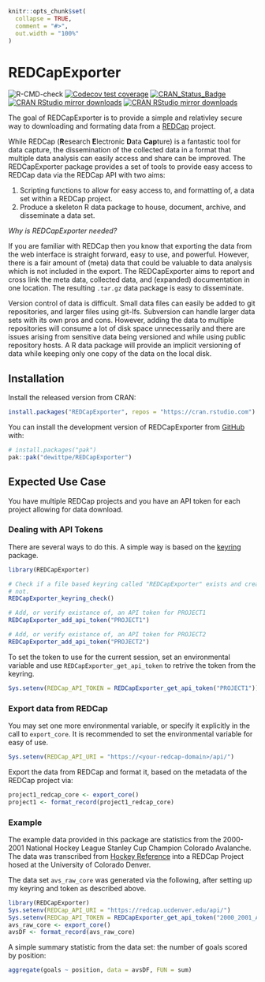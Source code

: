 <!-- README.md is generated from README.Rmd. Please edit that file -->

```r
knitr::opts_chunk$set(
  collapse = TRUE,
  comment = "#>",
  out.width = "100%"
)
```

# REDCapExporter

<!-- badges: start -->
![R-CMD-check](https://github.com/dewittpe/REDCapExporter/workflows/R-CMD-check/badge.svg)
[![Codecov test coverage](https://codecov.io/gh/dewittpe/REDCapExporter/graph/badge.svg)](https://app.codecov.io/gh/dewittpe/REDCapExporter)
[![CRAN_Status_Badge](https://www.r-pkg.org/badges/version/REDCapExporter)](https://cran.r-project.org/package=REDCapExporter)
[![CRAN RStudio mirror downloads](https://cranlogs.r-pkg.org/badges/REDCapExporter)](http://www.r-pkg.org/pkg/REDCapExporter)
[![CRAN RStudio mirror downloads](https://cranlogs.r-pkg.org/badges/grand-total/REDCapExporter)](http://www.r-pkg.org/pkg/REDCapExporter)
<!-- badges: end -->

The goal of REDCapExporter is to provide a simple and relativley secure way to
downloading and formating data from a [REDCap](https://www.project-redcap.org/)
project.

While REDCap (**R**esearch **E**lectronic **D**ata **Cap**ture) is a fantastic
tool for data capture, the dissemination of the collected data in a format that
multiple data analysis can easily access and share can be improved.  The
REDCapExporter package provides a set of tools to provide easy access to REDCap
data via the REDCap API with two aims:

1. Scripting functions to allow for easy access to, and formatting of, a data
   set within a REDCap project.
2. Produce a skeleton R data package to house, document, archive, and
   disseminate a data set.

_Why is REDCapExporter needed?_

If you are familiar with REDCap then you know that exporting the data from the
web interface is straight forward, easy to use, and powerful.  However, there is
a fair amount of (meta) data that could be valuable to data analysis which is
not included in the export.  The REDCapExporter aims to report and cross link
the meta data, collected data, and (expanded) documentation in one location.
The resulting `.tar.gz` data package is easy to disseminate.

Version control of data is difficult.  Small data files can easily be added to
git repositories, and larger files using git-lfs.  Subversion can handle larger
data sets with its own pros and cons.  However, adding the data to multiple
repositories will consume a lot of disk space unnecessarily  and there are issues
arising from sensitive data being versioned and while using public repository
hosts.  A R data package will provide an implicit versioning of data while
keeping only one copy of the data on the local disk.

## Installation

Install the released version from CRAN:
```r
install.packages("REDCapExporter", repos = "https://cran.rstudio.com")
```

You can install the development version of REDCapExporter from
[GitHub](https://github.com/) with:

```r
# install.packages("pak")
pak::pak("dewittpe/REDCapExporter")
```

## Expected Use Case

You have multiple REDCap projects and you have an API token for each project
allowing for data download.

### Dealing with API Tokens

There are several ways to do this.  A simple way is based on the
[keyring](https://keyring.r-lib.org/) package.

```r
library(REDCapExporter)

# Check if a file based keyring called "REDCapExporter" exists and create one if
# not.
REDCapExporter_keyring_check()

# Add, or verify existance of, an API token for PROJECT1
REDCapExporter_add_api_token("PROJECT1")

# Add, or verify existance of, an API token for PROJECT2
REDCapExporter_add_api_token("PROJECT2")
```

To set the token to use for the current session, 
set an environmental variable and use
`REDCapExporter_get_api_token` to retrive the token from the keyring.

```r
Sys.setenv(REDCap_API_TOKEN = REDCapExporter_get_api_token("PROJECT1"))
```

### Export data from REDCap

You may set one more environmental variable, or specify it explicitly in the call
to `export_core`.  It is recommended to set the environmental variable for easy
of use.

```r
Sys.setenv(REDCap_API_URI = "https://<your-redcap-domain>/api/")
```

Export the data from REDCap and format it, based on the metadata of the REDCap
project via:

```r
project1_redcap_core <- export_core()
project1 <- format_record(project1_redcap_core)
```

### Example

The example data provided in this package are statistics from the 2000-2001
National Hockey League Stanley Cup Champion Colorado Avalanche.  The data was
transcribed from [Hockey Reference](https://www.hockey-reference.com/teams/COL/2001.html)
into a REDCap Project hosed at the University of Colorado Denver.

The data set `avs_raw_core` was generated via the following, after setting up my
keyring and token as described above.
```r
library(REDCapExporter)
Sys.setenv(REDCap_API_URI = "https://redcap.ucdenver.edu/api/")
Sys.setenv(REDCap_API_TOKEN = REDCapExporter_get_api_token("2000_2001_Avalanche"))
avs_raw_core <- export_core()
avsDF <- format_record(avs_raw_core)
```

A simple summary statistic from the data set: the number of goals scored by
position:

```r
aggregate(goals ~ position, data = avsDF, FUN = sum)
```









